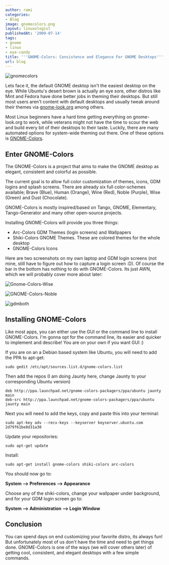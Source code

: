 ```yaml
---
author: rami
categories:
- Blog
image: gnomecolors.png
layout: linuxologist
publishedAt: '2009-07-14'
tags:
- gnome
- linux
- eye-candy
title: '''GNOME-Colors: Consistence and Elegance For GNOME Desktops'''
url: blog
---
```


![gnomecolors](/assets/images/content/blog/gnomecolors.png)

Lets face it, the default GNOME desktop isn't the easiest desktop on the eye. While Ubuntu's desert brown is actually an eye sore, other distros like Mint and Fedora have done better jobs in theming their desktops. But still most users aren't content with default desktops and usually tweak around their themes via [gnome-look.org](http://gnome-look.org) among others.

Most Linux beginners have a hard time getting everything on gnome-look.org to work, while veterans might not have the time to scour the web and build every bit of their desktops to their taste. Luckily, there are many automated options for system-wide theming out there. One of these options is [GNOME-Colors](http://code.google.com/p/gnome-colors/).

## Enter GNOME-Colors

The GNOME-Colors is a project that aims to make the GNOME desktop as elegant, consistent and colorful as possible.

The current goal is to allow full color customization of themes, icons, GDM logins and splash screens. There are already six full color-schemes available; Brave (Blue), Human (Orange), Wine (Red), Noble (Purple), Wise (Green) and Dust (Chocolate).

GNOME-Colors is mostly inspired/based on Tango, GNOME, Elementary, Tango-Generator and many other open-source projects.

Installing GNOME-Colors will provide you three things:

* Arc-Colors GDM Themes (login screens) and Wallpapers
* Shiki-Colors GNOME Themes. These are colored themes for the whole desktop
* GNOME-Colors Icons

Here are two screenshots on my own laptop and GDM login screens (not mine, still have to figure out how to capture a login screen :D). Of course the bar in the bottom has nothing to do with GNOME-Colors. Its just AWN, which we will probably cover more about later:

![Gnome-Colors-Wise](/assets/images/content/blog/Gnome-Colors-Wise.png)

![GNOME-Colors-Noble](/assets/images/content/blog/GNOME-Colors-Noble.png)

![gdmboth](/assets/images/content/blog/gdmboth.png)

## Installing GNOME-Colors

Like most apps, you can either use the GUI or the command line to install GNOME-Colors. I'm gonna opt for the command line, its easier and quicker to implement and describe! You are on your own if you want GUI :)

If you are on an a Debian based system like Ubuntu, you will need to add the PPA to apt-get: 

	sudo gedit /etc/apt/sources.list.d/gnome-colors.list	 

Then add the repos (I am doing Jaunty here, change Jaunty to your corresponding Ubuntu version) 

	deb http://ppa.launchpad.net/gnome-colors-packagers/ppa/ubuntu jaunty main  
	deb-src http://ppa.launchpad.net/gnome-colors-packagers/ppa/ubuntu jaunty main 

Next you will need to add the keys, copy and paste this into your terminal: 

	sudo apt-key adv --recv-keys --keyserver keyserver.ubuntu.com 2d79f61be8d31a30 

Update your repositories: 

	sudo apt-get update 

Install: 

	sudo apt-get install gnome-colors shiki-colors arc-colors

You should now go to: 

**System --> Preferences --> Appearance**

Choose any of the shiki-colors, change your wallpaper under background, and for your GDM login screen go to:

**System --> Administration --> Login Window**

## Conclusion

You can spend days on end customizing your favorite distro, its always fun! But unfortunately most of us don't have the time and need to get things done. GNOME-Colors is one of the ways (we will cover others later) of getting cool, consistent, and elegant desktops with a few simple commands.
